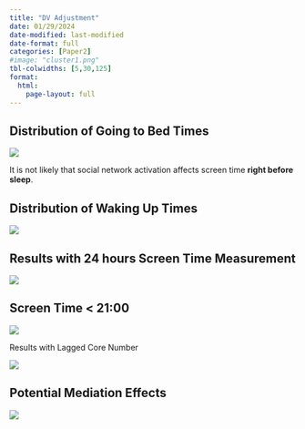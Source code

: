 ```yaml
---
title: "DV Adjustment"
date: 01/29/2024
date-modified: last-modified
date-format: full
categories: [Paper2]
#image: "cluster1.png"
tbl-colwidths: [5,30,125]
format: 
  html:
    page-layout: full
---
```


## Distribution of Going to Bed Times

![](images/Go2Bed-02.png){fig-align="center"}

It is not likely that social network activation affects screen time **right before sleep**.

## Distribution of Waking Up Times

![](images/wake.png){fig-align="center"}

## Results with 24 hours Screen Time Measurement

![](images/clipboard-1540611184.png){fig-align="center"}

## Screen Time \< 21:00

![](images/clipboard-2412859547.png){fig-align="center"}

Results with Lagged Core Number

![](images/clipboard-310908795.png){fig-align="center"}

## Potential Mediation Effects

![](images/clipboard-4063857286.png){fig-align="center"}
